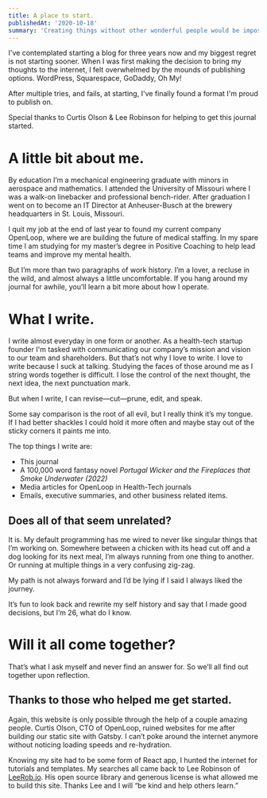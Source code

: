 ```yaml
---
title: A place to start. 
publishedAt: '2020-10-18'
summary: 'Creating things without other wonderful people would be impossible and boring.'
---
```

I've contemplated starting a blog for three years now and my biggest regret is not starting sooner. When I was first making the decision to bring my thoughts to the internet, I felt overwhelmed by the mounds of publishing options. WordPress, Squarespace, GoDaddy, Oh My! 

After multiple tries, and fails, at starting, I've finally found a format I'm proud to publish on. 

Special thanks to Curtis Olson & Lee Robinson for helping to get this journal started.


# A little bit about me. 

By education I’m a mechanical engineering graduate with minors in aerospace and mathematics.  I attended the University of Missouri where I was a walk-on linebacker and professional bench-rider.  After graduation I went on to become an IT Director at Anheuser-Busch at the brewery headquarters in St. Louis, Missouri. 

I quit my job at the end of last year to found my current company OpenLoop, where we are building the future of medical staffing.  In my spare time I am studying for my master’s degree in Positive Coaching to help lead teams and improve my mental health. 

But I’m more than two paragraphs of work history. I’m a lover, a recluse in the wild, and almost always a little uncomfortable. If you hang around my journal for awhile, you’ll learn a bit more about how I operate.

# What I write. 

I write almost everyday in one form or another. As a health-tech startup founder I'm tasked with communicating our company’s mission and vision to our team and shareholders. But that’s not why I love to write.  I love to write because I suck at talking.  Studying the faces of those around me as I string words together is difficult.  I lose the control of the next thought, the next idea, the next punctuation mark. 

But when I write, I can revise—cut—prune, edit, and speak.  

Some say comparison is the root of all evil, but I really think it’s my tongue.  If I had better shackles I could hold it more often and maybe stay out of the sticky corners it paints me into. 

The top things I write are:

- This journal
- A 100,000 word fantasy novel *Portugal Wicker and the Fireplaces that Smoke Underwater (2022)*
- Media articles for OpenLoop in Health-Tech journals
- Emails, executive summaries, and other business related items. 

## Does all of that seem unrelated?

It is. My default programming has me wired to never like singular things that I’m working on.  Somewhere between a chicken with its head cut off and a dog looking for its next meal, I’m always running from one thing to another.  Or running at multiple things in a very confusing zig-zag. 

My path is not always forward and I’d be lying if I said I always liked the journey.  

It’s fun to look back and rewrite my self history and say that I made good decisions, but I’m 26, what do I know. 

# Will it all come together?

That’s what I ask myself and never find an answer for.  So we’ll all find out together upon reflection.

## Thanks to those who helped me get started. 

Again, this website is only possible through the help of a couple amazing people. Curtis Olson, CTO of OpenLoop, ruined websites for me after building our static site with Gatsby.  I can’t poke around the internet anymore without noticing loading speeds and re-hydration.  

Knowing my site had to be some form of React app, I hunted the internet for tutorials and templates.  My searches all came back to Lee Robinson of [LeeRob.io](www.leerob.io).  His open source library and generous license is what allowed me to build this site.  Thanks Lee and I will “be kind and help others learn.”  


